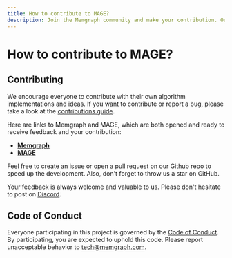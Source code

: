 ```yaml
---
title: How to contribute to MAGE?
description: Join the Memgraph community and make your contribution. Our documentation page provides insights and instructions on how you can contribute to the further development of Memgraph as a leading graph computing solution.
---
```



# How to contribute to MAGE?

## Contributing

We encourage everyone to contribute with their own algorithm implementations and
ideas. If you want to contribute or report a bug, please take a look at the
[contributions
guide](https://github.com/memgraph/mage/blob/main/CONTRIBUTING.md).

Here are links to Memgraph and MAGE, which are both opened and ready to receive feedback
and your contribution:

- [**Memgraph**](https://github.com/memgraph/memgraph)
- [**MAGE**](https://github.com/memgraph/mage)

Feel free to create an issue or open a pull request on our Github
repo to speed up the development.
Also, don't forget to throw us a star on GitHub.

Your feedback is always welcome and valuable to us. Please don't hesitate to
post on [Discord](https://www.discord.gg/memgraph).

## Code of Conduct

Everyone participating in this project is governed by the [Code of
Conduct](https://github.com/memgraph/mage/blob/main/CODE_OF_CONDUCT.md). By
participating, you are expected to uphold this code. Please report unacceptable
behavior to tech@memgraph.com.